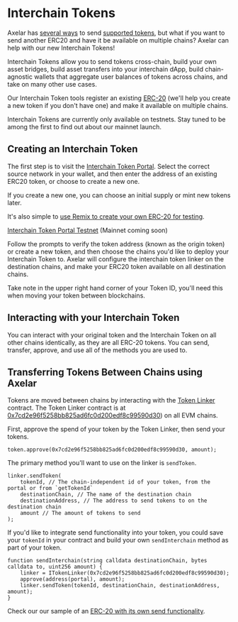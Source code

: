 
# Interchain Tokens

Axelar has [several ways](overview) to send [supported tokens](/resources/testnet#assets), but what if you want to send another ERC20 and have it be available on multiple chains? Axelar can help with our new Interchain Tokens!

Interchain Tokens allow you to send tokens cross-chain, build your own asset bridges, build asset transfers into your interchain dApp, build chain-agnostic wallets that aggregate user balances of tokens across chains, and take on many other use cases.

Our Interchain Token tools register an existing [ERC-20](https://ethereum.org/developers/docs/standards/tokens/erc-20/) (we'll help you create a new token if you don't have one) and make it available on multiple chains.

<Callout type="warning" emoji="⚠️">
 Interchain Tokens are currently only available on testnets. Stay tuned to be among the first to find out about our mainnet launch.
</Callout>

## Creating an Interchain Token
The first step is to visit the [Interchain Token Portal](https://testnet.services.axelar.dev/). Select the correct source network in your wallet, and then enter the address of an existing ERC20 token, or choose to create a new one. 

If you create a new one, you can choose an initial supply or mint new tokens later.

It's also simple to [use Remix to create your own ERC-20 for testing](https://remix.ethereum.org/axelarnetwork/axelar-docs/blob/main/public/samples/interchain-token-simple.sol).

[Interchain Token Portal Testnet](https://testnet.services.axelar.dev/) (Mainnet coming soon)

Follow the prompts to verify the token address (known as the origin token) or create a new token, and then choose the chains you'd like to deploy your Interchain Token to. Axelar will configure the interchain token linker on the destination chains, and make your ERC20 token available on all destination chains.

Take note in the upper right hand corner of your Token ID, you'll need this when moving your token between blockchains.

## Interacting with your Interchain Token
You can interact with your original token and the Interchain Token on all other chains identically, as they are all ERC-20 tokens. You can send, transfer, approve, and use all of the methods you are used to.

## Transferring Tokens Between Chains using Axelar
Tokens are moved between chains by interacting with the [Token Linker](https://goerli.etherscan.io/address/0x7cd2e96f5258bb825ad6fc0d200edf8c99590d30#readProxyContract) contract. The Token Linker contract is at [0x7cd2e96f5258bb825ad6fc0d200edf8c99590d30](https://goerli.etherscan.io/address/0x7cd2e96f5258bb825ad6fc0d200edf8c99590d30#readProxyContract)) on all EVM chains.

First, approve the spend of your token by the Token Linker, then send your tokens.

```solidity
token.approve(0x7cd2e96f5258bb825ad6fc0d200edf8c99590d30, amount);
```

The primary method you'll want to use on the linker is `sendToken`.

```solidity
linker.sendToken(
	tokenId, // The chain-independent id of your token, from the portal or from `getTokenId`
	destinationChain, // The name of the destination chain
	destinationAddress, // The address to send tokens to on the destination chain
	amount // The amount of tokens to send 
);
```


If you'd like to integrate send functionality into your token, you could save your `tokenId` in your contract and build your own `sendInterchain` method as part of your token.

```solidity
function sendInterchain(string calldata destinationChain, bytes calldata to, uint256 amount) {
	linker = ITokenLinker(0x7cd2e96f5258bb825ad6fc0d200edf8c99590d30);
	approve(address(portal), amount);
	linker.sendToken(tokenId, destinationChain, destinationAddress, amount);
}
```

Check our our sample of an [ERC-20 with its own send functionality](https://remix.ethereum.org/axelarnetwork/axelar-docs/blob/main/public/samples/interchain-token-integrated-send.sol).